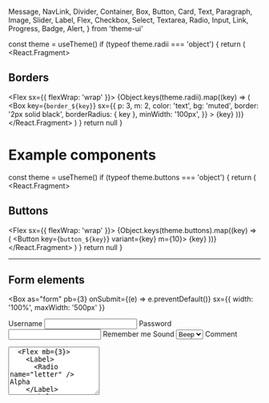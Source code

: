<!-- original from https://github.com/beerose/theme-ui-sketchy/blob/master/src/components/components.mdx -->

  Message,
  NavLink,
  Divider,
  Container,
  Box,
  Button,
  Card,
  Text,
  Paragraph,
  Image,
  Slider,
  Label,
  Flex,
  Checkbox,
  Select,
  Textarea,
  Radio,
  Input,
  Link,
  Progress,
  Badge,
  Alert,
} from 'theme-ui'

  const theme = useTheme()
  if (typeof theme.radii === 'object') {
    return (
      <React.Fragment>
        <Divider />
        <h2>Borders</h2>
        <Flex sx={{ flexWrap: 'wrap' }}>
          {Object.keys(theme.radii).map((key) => (
            <Box
              key={`border_${key}`}
              sx={{
                p: 3,
                m: 2,
                color: 'text',
                bg: 'muted',
                border: '2px solid black',
                borderRadius: { key },
                minWidth: '100px',
              }}
            >
              {key}
            </Box>
          ))}
        </Flex>
      </React.Fragment>
    )
  }
  return null
}

# Example components

<Radii />

  const theme = useTheme()
  if (typeof theme.buttons === 'object') {
    return (
      <React.Fragment>
        <Divider />
        <h2>Buttons</h2>
        <Flex sx={{ flexWrap: 'wrap' }}>
          {Object.keys(theme.buttons).map((key) => (
            <Button key={`button_${key}`} variant={key} m={10}>
              {key}
            </Button>
          ))}
        </Flex>
      </React.Fragment>
    )
  }
  return null
}

<Buttons />

---

## Form elements

<Box
  as="form"
  pb={3}
  onSubmit={(e) => e.preventDefault()}
  sx={{ width: '100%', maxWidth: '500px' }}
>
  <Label htmlFor="username">Username</Label>
  <Input id="username" mb={3} />
  <Label htmlFor="password">Password</Label>
  <Input type="password" id="password" mb={3} />
  <Box>
    <Label mb={3}>
      <Checkbox />
      Remember me
    </Label>
  </Box>
  <Label htmlFor="sound">Sound</Label>
  <Select id="sound" mb={3}>
    <option>Beep</option>
    <option>Boop</option>
    <option>Blip</option>
  </Select>
  <Label htmlFor="comment">Comment</Label>
  <Textarea id="comment" rows="6" mb={3} />
  <Flex mb={3}>
    <Label>
      <Radio name="letter" /> Alpha
    </Label>
    <Label>
      <Radio name="letter" /> Bravo
    </Label>
    <Label>
      <Radio name="letter" /> Charlie
    </Label>
  </Flex>
  <Button>Submit</Button>
</Box>

---

## Links

<Box pb={20}>
  <Link href="#!">Hello</Link>
</Box>

  const theme = useTheme()
  if (typeof theme.badges === 'object') {
    return (
      <React.Fragment>
        <Divider />
        <h2>Badges</h2>
        <Flex sx={{ flexWrap: 'wrap' }}>
          {Object.keys(theme.badges).map((key) => (
            <Badge key={`button_${key}`} variant={key} m={10}>
              {key}
            </Badge>
          ))}
        </Flex>
      </React.Fragment>
    )
  }
  return null
}

<Badges />

  const theme = useTheme()
  if (typeof theme.alerts === 'object') {
    return (
      <React.Fragment>
        <Divider />
        <h2>Alerts</h2>
        <Flex sx={{ flexDirection: 'column' }}>
          {Object.keys(theme.alerts).map((key) => (
            <Alert key={`button_${key}`} variant={key} m={10}>
              {key}
            </Alert>
          ))}
        </Flex>
      </React.Fragment>
    )
  }
  return null
}

<Alerts />

---

## Navigation

<Box pb={20}>
  <Flex as="nav">
    <NavLink href="#!" p={2}>
      Home
    </NavLink>
    <NavLink href="#!" p={2}>
      Blog
    </NavLink>
    <NavLink href="#!" p={2}>
      About
    </NavLink>
  </Flex>
</Box>

---

## Table

<table style={{ paddingBottom: 20 }}>
  <thead>
    <tr>
      <th colSpan="2">The table header</th>
    </tr>
  </thead>
  <tbody>
    <tr>
      <td>The table body</td>
      <td>with two columns</td>
    </tr>
  </tbody>
</table>

---

## Card

<Card
  mb={5}
  sx={{
    maxWidth: 400,
    padding: '30px',
  }}
>
  <Paragraph>
    Cupcake ipsum dolor sit amet chocolate bar. Apple pie macaroon muffin jelly
    candy cake soufflé muffin croissant. Gummies jelly beans cotton candy
    fruitcake. Wafer lemon drops soufflé cookie. Sesame snaps fruitcake
    cheesecake danish toffee marzipan biscuit.
  </Paragraph>
</Card>

---
